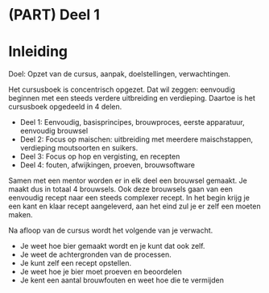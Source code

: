 # (PART) Deel 1 {-}
# Inleiding

Doel: Opzet van de cursus, aanpak, doelstellingen, verwachtingen.

Het cursusboek is concentrisch opgezet. Dat wil zeggen: eenvoudig beginnen met een steeds verdere uitbreiding en verdieping. Daartoe is het cursusboek opgedeeld in 4 delen.

-  Deel 1: Eenvoudig, basisprincipes, brouwproces, eerste apparatuur, eenvoudig brouwsel
-  Deel 2: Focus op maischen: uitbreiding met meerdere maischstappen, verdieping moutsoorten en suikers.
-  Deel 3: Focus op hop en vergisting, en recepten
-  Deel 4: fouten, afwijkingen, proeven, brouwsoftware

Samen met een mentor worden er in elk deel een brouwsel gemaakt. Je maakt dus in totaal 4 brouwsels. Ook deze brouwsels gaan van een eenvoudig recept naar een steeds complexer recept. In het begin krijg je een kant en klaar recept aangeleverd, aan het eind zul je er zelf een moeten maken.

Na afloop van de cursus wordt het volgende van je verwacht.

-  Je weet hoe bier gemaakt wordt en je kunt dat ook zelf.
-  Je weet de achtergronden van de processen.
-  Je kunt zelf een recept opstellen.
-  Je weet hoe je bier moet proeven en beoordelen
-  Je kent een aantal brouwfouten en weet hoe die te vermijden
